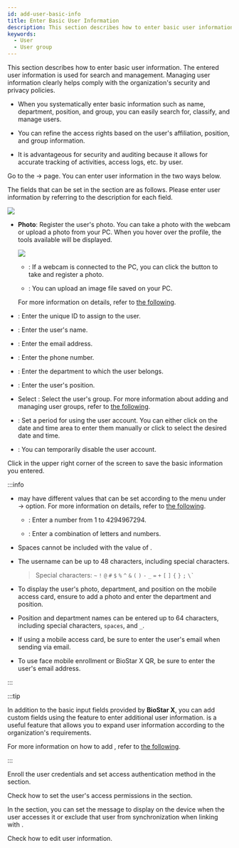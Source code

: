 ```yaml
---
id: add-user-basic-info
title: Enter Basic User Information
description: This section describes how to enter basic user information.
keywords:
  - User
  - User group
---
```


This section describes how to enter basic user information. The entered user information is used for search and management. Managing user information clearly helps comply with the organization's security and privacy policies.

* When you systematically enter basic information such as name, department, position, and group, you can easily search for, classify, and manage users.

* You can refine the access rights based on the user's affiliation, position, and group information.

* It is advantageous for security and auditing because it allows for accurate tracking of activities, access logs, etc. by user.

Go to the <Cmd sid='shell.header.launcher' /> → <Cmd sid='shell.header.user' /> page. You can enter user information in the two ways below.


<EnterUserPage />

The fields that can be set in the <Cmd sid='team.user.information' /> section are as follows. Please enter user information by referring to the description for each field.

<Image src='/img/biostarx-new-user-information.png' />

* **Photo**: Register the user's photo. You can take a photo with the webcam or upload a photo from your PC. When you hover over the profile, the tools available will be displayed.

  <Columns>
  <Column className='width--20 padding--t1rem'><Image src='/img/common/biostarx-new-user-photo.png' alone /></Column>
  <Column className='padding--l10'>

  * <IcCamera/>: If a webcam is connected to the PC, you can click the button to take and register a photo.

  * <IcUpload/>: You can upload an image file saved on your PC.

  For more information on details, refer to [the following](enroll-credential-face#erollbywebcambyphoto).

  </Column>
  </Columns>

* <Cmd sid='team.user.table.id' />: Enter the unique ID to assign to the user.

* <Cmd sid='team.user.table.name' />: Enter the user's name.

* <Cmd sid='team.user.table.email' />: Enter the email address.

* <Cmd sid='team.user.table.phone' />: Enter the phone number.

* <Cmd sid='team.user.table.department' />: Enter the department to which the user belongs.

* <Cmd sid='team.user.table.title' />: Enter the user's position.

* Select <Cmd sid='team.user.table.group' />: Select the user's group. For more information about adding and managing user groups, refer to [the following](user-group-manage).

* <Cmd sid='team.user.table.period' />: Set a period for using the user account. You can either click on the date and time area to enter them manually or click <IcCalc /> to select the desired date and time.

* <Cmd sid='team.user.table.status' />: You can temporarily disable the user account.

Click <Cmd sid='user.save' product='2' /> in the upper right corner of the screen to save the basic information you entered.

:::info

* <Cmd sid='team.user.table.id' /> may have different values that can be set according to the <Cmd sid='setting.menu.server.server' /> menu under <Cmd sid='shell.header.setting' /> → <Cmd sid="setting.userDevice.useridType" product='2' /> option. For more information on details, refer to [the following](settings-server-server#userid-type).

  * <Cmd sid="setting.userDevice.useridType.numeric" product='2' />: Enter a number from 1 to 4294967294.

  * <Cmd sid="setting.userDevice.useridType.alphanumeric" product='2' />: Enter a combination of letters and numbers.

* Spaces cannot be included with the value of <Cmd sid='team.user.table.id' />.

* The username can be up to 48 characters, including special characters.

  > Special characters: `~` `!` `@` `#` `$` `%` `^` `&` `(` `)` `-` `_` `=` `+` `[` `]` `{` `}` `;` <code>\\`</code>

* To display the user's photo, department, and position on the mobile access card, ensure to add a photo and enter the department and position.

* Position and department names can be entered up to 64 characters, including special characters, `spaces`, and `_`.

* If using a mobile access card, be sure to enter the user's email when sending via email.

* To use face mobile enrollment or BioStar X QR, be sure to enter the user's email address.

:::

:::tip

In addition to the basic input fields provided by **BioStar X**, you can add custom fields using the <Cmd sid='team.userTemplate.table.customField' /> feature to enter additional user information. <Cmd sid='team.userTemplate.table.customField' /> is a useful feature that allows you to expand user information according to the organization's requirements.

For more information on how to add <Cmd sid='team.userTemplate.table.customField' />, refer to [the following](settings-server-server#custom-field).

:::

<NextStep>
<NextItem to='enroll-credential'>

Enroll the user credentials and set access authentication method in the <Cmd sid='team.user.credential.title' /> section.

</NextItem>
<NextItem to='set-permission'>

Check how to set the user's access permissions in the <Cmd sid='team.user.permission.title' /> section.

</NextItem>
<NextItem to='set-user-advanced'>

In the <Cmd sid='common.advanced' product='2' /> section, you can set the message to display on the device when the user accesses it or exclude that user from synchronization when linking with <Cmd sid='settings.activeDirectory.title' product='2' className='normal' />.

</NextItem>
<NextItem to='edit-user'>

Check how to edit user information.

</NextItem>
</NextStep>
